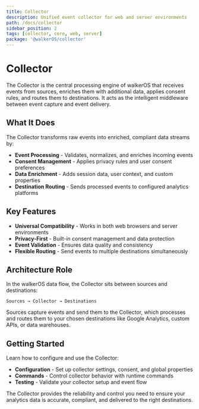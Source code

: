 ```yaml
---
title: Collector
description: Unified event collector for web and server environments
path: /docs/collector
sidebar_position: 2
tags: [collector, core, web, server]
package: '@walkerOS/collector'
---
```



# Collector

The Collector is the central processing engine of walkerOS that receives events
from sources, enriches them with additional data, applies consent rules, and
routes them to destinations. It acts as the intelligent middleware between event
capture and event delivery.

## What It Does

The Collector transforms raw events into enriched, compliant data streams by:

- **Event Processing** - Validates, normalizes, and enriches incoming events
- **Consent Management** - Applies privacy rules and user consent preferences
- **Data Enrichment** - Adds session data, user context, and custom properties
- **Destination Routing** - Sends processed events to configured analytics
  platforms

## Key Features

- **Universal Compatibility** - Works in both web browsers and server
  environments
- **Privacy-First** - Built-in consent management and data protection
- **Event Validation** - Ensures data quality and consistency
- **Flexible Routing** - Send events to multiple destinations simultaneously

## Architecture Role

In the walkerOS data flow, the Collector sits between sources and destinations:

```
Sources → Collector → Destinations
```

Sources capture events and send them to the Collector, which processes and
routes them to your chosen destinations like Google Analytics, custom APIs, or
data warehouses.

## Getting Started

Learn how to configure and use the Collector:

- **<Link to="/docs/collector/configuration">Configuration</Link>** - Set up
  collector settings, consent, and global properties
- **<Link to="/docs/collector/commands">Commands</Link>** - Control collector
  behavior with runtime commands
- **<Link to="/docs/collector/testing">Testing</Link>** - Validate your
  collector setup and event flow

The Collector provides the reliability and control you need to ensure your
analytics data is accurate, compliant, and delivered to the right destinations.
